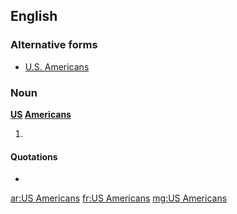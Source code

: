 ==English==

===Alternative forms===
* [[U.S. Americans]]

===Noun===
'''[[US]] [[Americans]]'''

# {{plural of|US American}}

====Quotations====
* {{seeCites}}

[[ar:US Americans]]
[[fr:US Americans]]
[[mg:US Americans]]